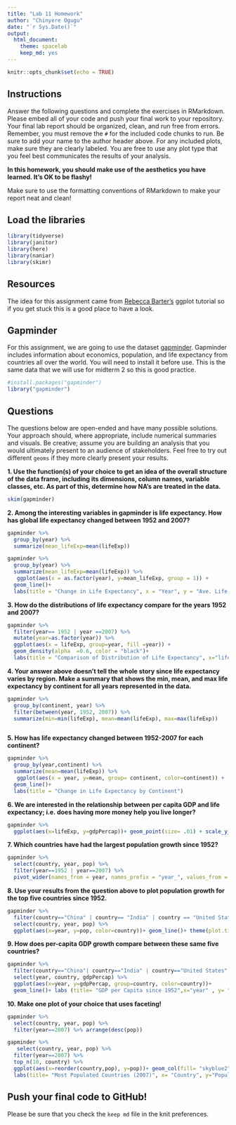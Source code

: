 ```yaml
---
title: "Lab 11 Homework"
author: "Chinyere Ogugu"
date: "`r Sys.Date()`"
output:
  html_document: 
    theme: spacelab
    keep_md: yes
---
```


```r
knitr::opts_chunk$set(echo = TRUE)
```

## Instructions
Answer the following questions and complete the exercises in RMarkdown. Please embed all of your code and push your final work to your repository. Your final lab report should be organized, clean, and run free from errors. Remember, you must remove the `#` for the included code chunks to run. Be sure to add your name to the author header above. For any included plots, make sure they are clearly labeled. You are free to use any plot type that you feel best communicates the results of your analysis.  

**In this homework, you should make use of the aesthetics you have learned. It's OK to be flashy!**

Make sure to use the formatting conventions of RMarkdown to make your report neat and clean!  

## Load the libraries
```r
library(tidyverse)
library(janitor)
library(here)
library(naniar)
library(skimr)
``` 

## Resources
The idea for this assignment came from [Rebecca Barter's](http://www.rebeccabarter.com/blog/2017-11-17-ggplot2_tutorial/) ggplot tutorial so if you get stuck this is a good place to have a look.  

## Gapminder
For this assignment, we are going to use the dataset [gapminder](https://cran.r-project.org/web/packages/gapminder/index.html). Gapminder includes information about economics, population, and life expectancy from countries all over the world. You will need to install it before use. This is the same data that we will use for midterm 2 so this is good practice.
```r
#install.packages("gapminder")
library("gapminder")
```

## Questions
The questions below are open-ended and have many possible solutions. Your approach should, where appropriate, include numerical summaries and visuals. Be creative; assume you are building an analysis that you would ultimately present to an audience of stakeholders. Feel free to try out different `geoms` if they more clearly present your results.  

**1. Use the function(s) of your choice to get an idea of the overall structure of the data frame, including its dimensions, column names, variable classes, etc. As part of this, determine how NA's are treated in the data.**  
```r
skim(gapminder)
```

**2. Among the interesting variables in gapminder is life expectancy. How has global life expectancy changed between 1952 and 2007?**
```r
gapminder %>% 
  group_by(year) %>% 
  summarize(mean_lifeExp=mean(lifeExp))
```

```r
gapminder %>% 
  group_by(year) %>% 
  summarize(mean_lifeExp=mean(lifeExp)) %>% 
   ggplot(aes(x = as.factor(year), y=mean_lifeExp, group = 1)) +
  geom_line()+ 
  labs(title = "Change in Life Expectancy", x = "Year", y = "Ave. Life Expectancy")
```

**3. How do the distributions of life expectancy compare for the years 1952 and 2007?**
```r
gapminder %>% 
  filter(year== 1952 | year ==2007) %>% 
  mutate(year=as.factor(year)) %>% 
  ggplot(aes(x = lifeExp, group=year, fill =year)) +
  geom_density(alpha  =0.6, color = "black")+
  labs(title = "Comparison of Distribution of Life Expectancy", x="life expectancy", y="Distribution")
```

**4. Your answer above doesn't tell the whole story since life expectancy varies by region. Make a summary that shows the min, mean, and max life expectancy by continent for all years represented in the data.**
```r
gapminder %>% 
  group_by(continent, year) %>% 
  filter(between(year, 1952, 2007)) %>% 
  summarize(min=min(lifeExp), mean=mean(lifeExp), max=max(lifeExp))
```
```r

```


**5. How has life expectancy changed between 1952-2007 for each continent?**
```r
gapminder %>% 
  group_by(year,continent) %>% 
  summarize(mean=mean(lifeExp)) %>% 
   ggplot(aes(x = year, y=mean, group= continent, color=continent)) +
  geom_line()+
  labs(title = "Change in Life Expectancy by Continent")
```


**6. We are interested in the relationship between per capita GDP and life expectancy; i.e. does having more money help you live longer?**
```r
gapminder %>% 
  ggplot(aes(x=lifeExp, y=gdpPercap))+ geom_point(size= .01) + scale_y_log10() + geom_smooth(method = lm, se=F)+ labs(title = "GDP vs Life Expectancy", x="Life Expectancy", y="GDP per Capita")
```


**7. Which countries have had the largest population growth since 1952?**
```r
gapminder %>% 
  select(country, year, pop) %>% 
  filter(year==1952 | year==2007) %>% 
  pivot_wider(names_from = year, names_prefix = "year_", values_from = pop) %>% mutate(popgrowth=year_2007-year_1952) %>% arrange(desc(popgrowth))
```

**8. Use your results from the question above to plot population growth for the top five countries since 1952.**
```r
gapminder %>% 
  filter(country=="China" | country== "India" | country == "United States" | country == "Indonesia" | country == "Brazil") %>% 
  select(country, year, pop) %>% 
  ggplot(aes(x=year, y=pop, color=country))+ geom_line()+ theme(plot.title=element_text(hjust=1), axis.text.x = element_text(angle = 50, hjust=.5))+ labs(title= "Population Growth since 1952", x="year", y="population")
```
**9. How does per-capita GDP growth compare between these same five countries?**
```r
gapminder %>% 
  filter(country=="China"| country=="India" | country=="United States" | country=="Indonesia" | country=="Brazil") %>% 
  select(year, country, gdpPercap) %>% 
  ggplot(aes(x=year, y=gdpPercap, group=country, color=country))+
  geom_line()+ labs (title= "GDP per Capita since 1952",x="year" , y= "gdp per capita")
```

**10. Make one plot of your choice that uses faceting!**
```r
gapminder %>% 
  select(country, year, pop) %>% 
  filter(year==2007) %>% arrange(desc(pop))
```
```r
gapminder %>% 
   select(country, year, pop) %>% 
  filter(year==2007) %>% 
  top_n(10, country) %>% 
  ggplot(aes(x=reorder(country,pop), y=pop))+ geom_col(fill= "skyblue2")+ theme_classic() +coord_flip()+ 
  labs(title= "Most Populated Countries (2007)", x= "Country", y="Population")
```

## Push your final code to GitHub!
Please be sure that you check the `keep md` file in the knit preferences. 